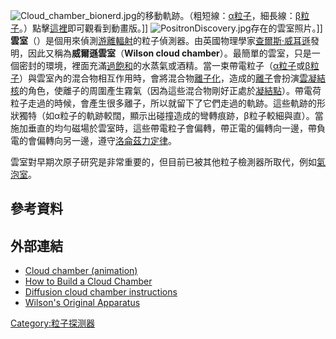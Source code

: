 [[Image:Cloud_chamber_bionerd.jpg|thumb]]的移動軌跡。（粗短線：[[α粒子|α粒子]]，細長線：[[β粒子|β粒子]]。）點擊[[:File:Cloud_chamber_ani_bionerd.gif|這裡]]即可觀看到動畫版。]]
[[File:PositronDiscovery.jpg|right]]存在的雲室照片。]]
'''雲室'''（{{lang-en|'''Cloud chamber'''}}）是個用來偵測[[游離輻射|游離輻射]]的粒子偵測器。由英國物理學家[[查爾斯·威耳遜|查爾斯·威耳遜]]發明，因此又稱為'''威爾遜雲室'''（'''Wilson cloud chamber'''）。最簡單的雲室，只是一個密封的環境，裡面充滿[[過飽和|過飽和]]的水蒸氣或酒精。當一束帶電粒子（[[α粒子|α粒子]]或[[β粒子|β粒子]]）與雲室內的混合物相互作用時，會將混合物[[離子|離子化]]，造成的[[離子|離子]]會扮演[[雲凝結核|雲凝結核]]的角色，使離子的周圍產生霧氣（因為這些混合物剛好正處於[[凝結點|凝結點]]）。帶電荷粒子走過的時候，會產生很多離子，所以就留下了它們走過的軌跡。這些軌跡的形狀獨特（如α粒子的軌跡較闊，顯示出碰撞造成的彎轉痕跡，β粒子較細與直）。當施加垂直的均勻磁場於雲室時，這些帶電粒子會偏轉，帶正電的偏轉向一邊，帶負電的會偏轉向另一邊，遵守[[洛侖茲力|洛侖茲力定律]]。

雲室對早期次原子研究是非常重要的，但目前已被其他粒子檢測器所取代，例如[[氣泡室|氣泡室]]。

== 參考資料 ==
{{cite journal
|last = Das Gupta | first = N. N. |coauthors = Ghosh S. K. | title = A Report on the Wilson Cloud Chamber and its Applications in Physics
|journal = Reviews of Modern Physics | volume = 18 | pages = 225-365 | date = 1946
}}

== 外部連結 ==
* [http://www.bigs.de/en/shop/htm/nebelk01.html Cloud chamber (animation)]{{Wayback|url=http://www.bigs.de/en/shop/htm/nebelk01.html |date=20071114131026 }}
* [http://njsas.org/projects/atoms/cloud_chamber/cache/cloud.html How to Build a Cloud Chamber]{{Wayback|url=http://njsas.org/projects/atoms/cloud_chamber/cache/cloud.html |date=20200619183915 }}
* [https://web.archive.org/web/20101123014705/http://bizarrelabs.com/cloud.htm Diffusion cloud chamber instructions]
* [https://web.archive.org/web/20080630234206/http://njsas.org/projects/atoms/cloud_chamber/index.php Wilson's Original Apparatus]

{{Authority control}}
{{DEFAULTSORT:Y}} 
[[Category:粒子探测器|Category:粒子探测器]]